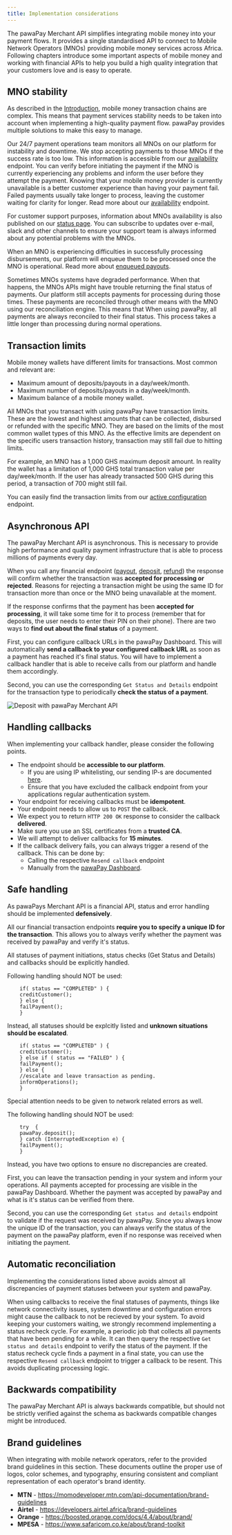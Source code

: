 ```yaml
---
title: Implementation considerations
---
```


The pawaPay Merchant API simplifies integrating mobile money into your payment flows. 
It provides a single standardised API to connect to Mobile Network Operators (MNOs) providing mobile money services across Africa.
Following chapters introduce some important aspects of mobile money and working with financial APIs to help you build a high quality integration that your customers love and is easy to operate.

## MNO stability

As described in the [Introduction](#section/What-does-a-payment-look-like), mobile money transaction chains are complex. 
This means that payment services stability needs to be taken into account when implementing a high-quality payment flow. 
pawaPay provides multiple solutions to make this easy to manage.

Our 24/7 payment operations team monitors all MNOs on our platform for instability and downtime. We stop accepting payments to those MNOs if the success rate is too low. 
This information is accessible from our [availability](#operation/availability) endpoint. 
You can verify before initiating the payment if the MNO is currently experiencing any problems and inform the user before they attempt the payment. 
Knowing that your mobile money provider is currently unavailable is a better customer experience than having your payment fail. 
Failed payments usually take longer to process, leaving the customer waiting for clarity for longer. Read more about our [availability](#operation/availability) endpoint.

For customer support purposes, information about MNOs availability is also published on our [status page](https://status.pawapay.cloud). 
You can subscribe to updates over e-mail, slack and other channels to ensure your support team is always informed about any potential problems with the MNOs.

When an MNO is experiencing difficulties in successfully processing disbursements, our platform will enqueue them to be processed once the MNO is operational. 
Read more about [enqueued payouts](#section/Payout-(Disbursement)/Enqueued-payouts).

Sometimes MNOs systems have degraded performance. 
When that happens, the MNOs APIs might have trouble returning the final status of payments. 
Our platform still accepts payments for processing during those times. 
These payments are reconciled through other means with the MNO using our reconciliation engine.
This means that When using pawaPay, all payments are always reconciled to their final status. 
This process takes a little longer than processing during normal operations.

## Transaction limits

Mobile money wallets have different limits for transactions. Most common and relevant are:
* Maximum amount of deposits/payouts in a day/week/month.
* Maximum number of deposits/payouts in a day/week/month.
* Maximum balance of a mobile money wallet.

All MNOs that you transact with using pawaPay have transaction limits. 
These are the lowest and highest amounts that can be collected, disbursed or refunded with the specific MNO. 
They are based on the limits of the most common wallet types of this MNO. 
As the effective limits are dependent on the specific users transaction history, transaction may still fail due to hitting limits. 

For example, an MNO has a 1,000 GHS maximum deposit amount. 
In reality the wallet has a limitation of 1,000 GHS total transaction value per day/week/month. 
If the user has already transacted 500 GHS during this period, a transaction of 700 might still fail.

You can easily find the transaction limits from our [active configuration](#operation/active_conf) endpoint.

## Asynchronous API

The pawaPay Merchant API is asynchronous. This is necessary to provide high performance and quality payment infrastructure that is able to process millions of payments every day.

When you call any financial endpoint ([payout](#operation/createPayout), [deposit](#operation/createDeposit), [refund](#operation/createRefund)) the response will confirm whether the transaction was __accepted for processing or rejected__. 
Reasons for rejecting a transaction might be using the same ID for transaction more than once or the MNO being unavailable at the moment.

If the response confirms that the payment has been __accepted for processing__, it will take some time for it to process (remember that for deposits, the user needs to enter their PIN on their phone). 
There are two ways to __find out about the final status__ of a payment.

First, you can configure callback URLs in the pawaPay Dashboard. 
This will automatically __send a callback to your configured callback URL__ as soon as a payment has reached it's final status. 
You will have to implement a callback handler that is able to receive calls from our platform and handle them accordingly.

Second, you can use the corresponding `Get Status and Details` endpoint for the transaction type to periodically __check the status of a payment__.

<img class="screenshot" src="https://uploads-ssl.webflow.com/62824591015aa314fd308df1/658c43eb33a9c46d1453dbd6_API%20docs%20visuals%20-%20Deposit%20with%20pawaPay%20Merchant%20API.jpg" alt="Deposit with pawaPay Merchant API" />

## Handling callbacks

When implementing your callback handler, please consider the following points.

* The endpoint should be __accessible to our platform__. 
    * If you are using IP whitelisting, our sending IP-s are documented [here](#section/Using-the-API/Callback-URLs).
    * Ensure that you have excluded the callback endpoint from your applications regular authentication system.
* Your endpoint for receiving callbacks must be __idempotent__.
* Your endpoint needs to allow us to `POST` the callback.
* We expect you to return `HTTP 200 OK` response to consider the callback __delivered__.
* Make sure you use an SSL certificates from a __trusted CA__.
* We will attempt to deliver callbacks for __15 minutes__.
* If the callback delivery fails, you can always trigger a resend of the callback. This can be done by:
    * Calling the respective `Resend callback` endpoint 
    * Manually from the [pawaPay Dashboard](https://pawapay.document360.io/docs/callback-resend).

## Safe handling

As pawaPays Merchant API is a financial API, status and error handling should be implemented __defensively__.

All our financial transaction endpoints __require you to specify a unique ID for the transaction__. This allows you to always verify whether the payment was received by pawaPay and verify it's status.

All statuses of payment initiations, status checks (Get Status and Details) and callbacks should be explicitly handled.

Following handling should NOT be used:
```
    if( status == "COMPLETED" ) {
    creditCustomer();
    } else {
    failPayment();
    }
```

Instead, all statuses should be explcitly listed and __unknown situations should be escalated__.
```
    if( status == "COMPLETED" ) {
    creditCustomer();
    } else if ( status == "FAILED" ) {
    failPayment();
    } else {
    //escalate and leave transaction as pending.
    informOperations();
    }
```
Special attention needs to be given to network related errors as well.

The following handling should NOT be used:
```
    try  {
    pawaPay.deposit();
    } catch (InterruptedException e) {
    failPayment();
    }
```

Instead, you have two options to ensure no discrepancies are created.

First, you can leave the transaction pending in your system and inform your operations. 
All payments accepted for processing are visible in the pawaPay Dashboard. 
Whether the payment was accepted by pawaPay and what is it's status can be verified from there.

Second, you can use the corresponding `Get status and details` endpoint to validate if the request was received by pawaPay.
Since you always know the unique ID of the transaction, you can always verify the status of the payment on the pawaPay platform, even if no response was received when initiating the payment.

## Automatic reconciliation

Implementing the considerations listed above avoids almost all discrepancies of payment statuses between your system and pawaPay.

When using callbacks to receive the final statuses of payments, things like network connectivity issues, system downtime and configuration errors might cause the callback to not be recieved by your system.
To avoid keeping your customers waiting, we strongly recommend implementing a status recheck cycle.
For example, a periodic job that collects all payments that have been pending for a while. It can then query the respective `Get status and details` endpoint to verify the status of the payment. 
If the status recheck cycle finds a payment in a final state, you can use the respective `Resend callback` endpoint to trigger a callback to be resent. This avoids duplicating processing logic.

## Backwards compatibility

The pawaPay Merchant API is always backwards compatible, but should not be strictly verified against the schema as backwards compatible changes might be introduced.

## Brand guidelines

When integrating with mobile network operators, refer to the provided brand guidelines in this section. 
These documents outline the proper use of logos, color schemes, and typography, ensuring consistent and compliant representation of each operator's brand identity.

* __MTN__ - https://momodeveloper.mtn.com/api-documentation/brand-guidelines
* __Airtel__ - https://developers.airtel.africa/brand-guidelines
* __Orange__ - https://boosted.orange.com/docs/4.4/about/brand/
* __MPESA__ - https://www.safaricom.co.ke/about/brand-toolkit
